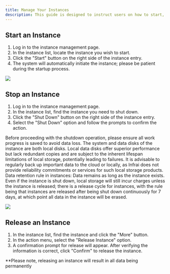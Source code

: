 ```yaml
---
title: Manage Your Instances
description: This guide is designed to instruct users on how to start, stop, and release instances from the management page.
---
```



## Start an Instance
1. Log in to the instance management page.
2. In the instance list, locate the instance you wish to start.
3. Click the "Start" button on the right side of the instance entry.
4. The system will automatically initiate the instance; please be patient during the startup process.

![](https://gpu-cloud-1312767721.cos.ap-shanghai.myqcloud.com/docs/20240228-144346@2x.png) 

## Stop an Instance
1. Log in to the instance management page.
2. In the instance list, find the instance you need to shut down.
3. Click the "Shut Down" button on the right side of the instance entry.
4. Select the "Shut Down" option and follow the prompts to confirm the action.

Before proceeding with the shutdown operation, please ensure all work progress is saved to avoid data loss.
The system and data disks of the instance are both local disks. Local data disks offer superior performance but lack redundant copies and are subject to the inherent lifespan limitations of local storage, potentially leading to failures. It is advisable to regularly back up important data to the cloud or locally, as Infrai does not provide reliability commitments or services for such local storage products.
Data retention rule in instances: Data remains as long as the instance exists. Even if the instance is shut down, local storage will still incur charges unless the instance is released; there is a release cycle for instances, with the rule being that instances are released after being shut down continuously for 7 days, at which point all data in the instance will be erased.

![](https://gpu-cloud-1312767721.cos.ap-shanghai.myqcloud.com/docs/20240228-141639@2x.png) 

## Release an Instance
1. In the instance list, find the instance and click the "More" button.
2. In the action menu, select the "Release Instance" option.
3. A confirmation prompt for release will appear. After verifying the information is correct, click "Confirm" to release the instance.

**Please note, releasing an instance will result in all data being permanently
